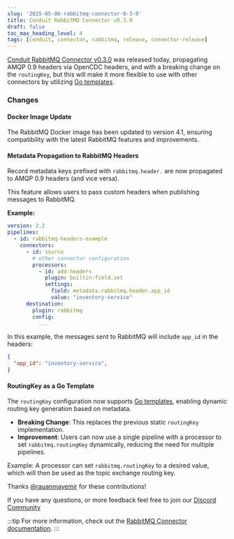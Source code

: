 ```yaml
---
slug: '2025-05-06-rabbitmq-connector-0-3-0'
title: Conduit RabbitMQ Connector v0.3.0
draft: false
toc_max_heading_level: 4
tags: [conduit, connector, rabbitmq, release, connector-release]
---
```


[Conduit RabbitMQ Connector v0.3.0](https://github.com/conduitio-labs/conduit-connector-rabbitmq/releases/tag/v0.3.0) was released today, propagating AMQP 0.9 headers via OpenCDC headers, and with a breaking change on the `routingKey`, but this will make it more flexible to use with other connectors by utilizing [Go templates](https://pkg.go.dev/text/template).

<!--truncate-->

### Changes

#### Docker Image Update

The RabbitMQ Docker image has been updated to version ⁠4.1, ensuring compatibility with the latest RabbitMQ features and improvements.

#### Metadata Propagation to RabbitMQ Headers

Record metadata keys prefixed with `rabbitmq.header.` are now propagated to AMQP 0.9 headers (and vice versa). 

This feature allows users to pass custom headers when publishing messages to RabbitMQ.

**Example:**

```yaml
version: 2.2
pipelines:
  - id: rabbitmq-headers-example
    connectors:
      - id: source
        # other connector configuration
        processors:
          - id: add-headers
            plugin: builtin:field.set
            settings:
              field: metadata.rabbitmq.header.app_id
              value: "inventory-service"
      destination:
        plugin: rabbitmq
        config:
          ...
```

In this example, the messages sent to RabbitMQ will include `app_id` in the headers:

```json
{
  "app_id": "inventory-service",
}
```

#### RoutingKey as a Go Template

The `routingKey` configuration now supports [Go templates](https://pkg.go.dev/text/template), enabling dynamic routing key generation based on metadata.

- **Breaking Change**: This replaces the previous static `routingKey` implementation.  
- **Improvement**: Users can now use a single pipeline with a processor to set `rabbitmq.routingKey` dynamically, reducing the need for multiple pipelines.  

Example: A processor can set `rabbitmq.routingKey` to a desired value, which will then be used as the topic exchange routing key.


Thanks [@rauanmayemir](https://github.com/rauanmayemir) for these contributions! 

If you have any questions, or more feedback feel free to join our [Discord Community](https://discord.meroxa.com/)

:::tip
For more information, check out the [RabbitMQ Connector documentation](/docs/using/connectors/list/rabbitmq).
:::
